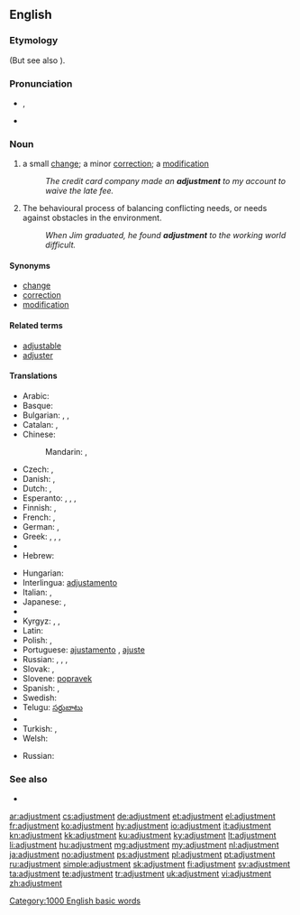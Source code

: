 ==English==

===Etymology===
{{suffix|adjust|ment}} (But see also {{etyl|fr|-}} {{term|ajustement|lang=fr}}).

===Pronunciation===
* {{IPA|/əˈdʒʌst.mənt/}}, {{X-SAMPA|/@"dZVst.m@nt/}}
* {{audio|en-us-adjustment.ogg|Audio (US)}}

===Noun===
{{en-noun}}

# a small [[change]]; a minor [[correction]]; a [[modification]]
#: ''The credit card company made an '''adjustment''' to my account to waive the late fee.''
# The behavioural process of balancing conflicting needs, or needs against obstacles in the environment.
#: ''When Jim graduated, he found '''adjustment''' to the working world difficult.''
{{rfdef|numerous missing senses|lang=en}}

====Synonyms====
{{checksyns}}
* [[change]]
* [[correction]]
* [[modification]]

====Related terms====
* [[adjustable]]
* [[adjuster]]

====Translations====
{{trans-top|small change}}
* Arabic: {{t-|ar|ضبط|m|tr=ḍabṭ|sc=Arab}}
* Basque: {{t-|eu|egokitze}}
* Bulgarian: {{t+|bg|нагласяване|n}}, {{t+|bg|приспособяване|n}}, {{t+|bg|настройка|f}}
* Catalan: {{t-|ca|ajust|m}}, {{t-|ca|ajustment|m}}
* Chinese:
*: Mandarin: {{t|cmn|調整|sc=Hani}}, {{t|cmn|调整|tr=tiáozhěng|sc=Hani}}
* Czech: {{t-|cs|přizpůsobení}}, {{t-|cs|úprava}}
* Danish: {{t-|da|justering|c}}, {{t-|da|tilpasning|c}}
* Dutch: {{t|nl|aanpassing|f}}, {{t|bijregeling|f}}
* Esperanto: {{t-|eo|adapto}}, {{t-|eo|akomodo}}, {{t-|eo|alĝustigo}}, {{t-|eo|ĝustigo}}
* Finnish: {{t+|fi|säätö}}, {{t-|fi|hienosäätö}}
* French: {{t+|fr|ajustement|m}}, {{t-|fr|arèglement|m}}
* German: {{t+|de|Anpassung|f}}, {{t-|de|Regulierung|f}}
* Greek: {{t|el|διευθέτηση|tr=diefθétisi|f}}, {{t|el|ρύθμιση|tr=ríiθmisi|f}}, {{t|el|προσαρμογή|tr=prosarmogí|f}}, {{t|el|διαβάθμηση|tr=diaváθmisi|f}}
* {{trreq|gn}}
* Hebrew: {{t+|he|כוון|m|alt=כִּוּוּן}}
{{trans-mid}}
* Hungarian: {{t+|hu|beállítás}}
* Interlingua: [[adjustamento]]
* Italian: {{t+|it|adattamento|m}}, {{t+|it|inserimento|m}}
* Japanese: {{t-|ja|調整|tr=ちょうせい, chōsei|sc=Jpan}}, {{t+|ja|調節|tr=ちょうせつ, chōsetsu|sc=Jpan}}
* {{trreq|ko}}
* Kyrgyz: {{t+|ky|жөнгө салуу}}, {{t+|ky|ыңгайлаштыруу}}, {{t-|ky|ылайыктоо}}
* Latin: {{t-|la|accommodatio|f|alt=accommodātiō}}
* Polish: {{t+|pl|ustawienie|n}}, {{t-|pl|regulacja|f}}
* Portuguese: [[ajustamento]] {{m}}, [[ajuste]] {{m}}
* Russian: {{t+|ru|приспосабливание|tr=prisposáblivanije|sc=Cyrl}}, {{t+|ru|регулировка|f|tr=reguliróvka|sc=Cyrl}}, {{t+|ru|настройка|f|tr=nastrójka|sc=Cyrl}}, {{t+|ru|юстировка|f|tr=justiróvka}}
* Slovak: {{t-|sk|prispôsobenie|n}}, {{t-|sk|úprava|f}}
* Slovene: [[popravek]] {{m}}
* Spanish: {{t-|es|ajuste|m}}, {{t+|es|modificación|f}}
* Swedish: {{t+|sv|justering|c}}
* Telugu: [[సర్దుబాటు]]
* {{trreq|tpn}}
* Turkish: {{t+|tr|ayarlama}}, {{t+|tr|ayar}}
* Welsh: {{t-|cy|cyweiriad|m}}
{{trans-bottom}}

{{trans-top|(psychology) The behavioural process of balancing conflicting needs, or needs against obstacles in the environment}}
* Russian: {{t+|ru|адаптация|f|tr=adaptácija}}
{{trans-mid}}
{{trans-bottom}}

===See also===
* {{pedia}}

[[Category:1000 English basic words]]

[[ar:adjustment]]
[[cs:adjustment]]
[[de:adjustment]]
[[et:adjustment]]
[[el:adjustment]]
[[fr:adjustment]]
[[ko:adjustment]]
[[hy:adjustment]]
[[io:adjustment]]
[[it:adjustment]]
[[kn:adjustment]]
[[kk:adjustment]]
[[ku:adjustment]]
[[ky:adjustment]]
[[lt:adjustment]]
[[li:adjustment]]
[[hu:adjustment]]
[[mg:adjustment]]
[[my:adjustment]]
[[nl:adjustment]]
[[ja:adjustment]]
[[no:adjustment]]
[[ps:adjustment]]
[[pl:adjustment]]
[[pt:adjustment]]
[[ru:adjustment]]
[[simple:adjustment]]
[[sk:adjustment]]
[[fi:adjustment]]
[[sv:adjustment]]
[[ta:adjustment]]
[[te:adjustment]]
[[tr:adjustment]]
[[uk:adjustment]]
[[vi:adjustment]]
[[zh:adjustment]]